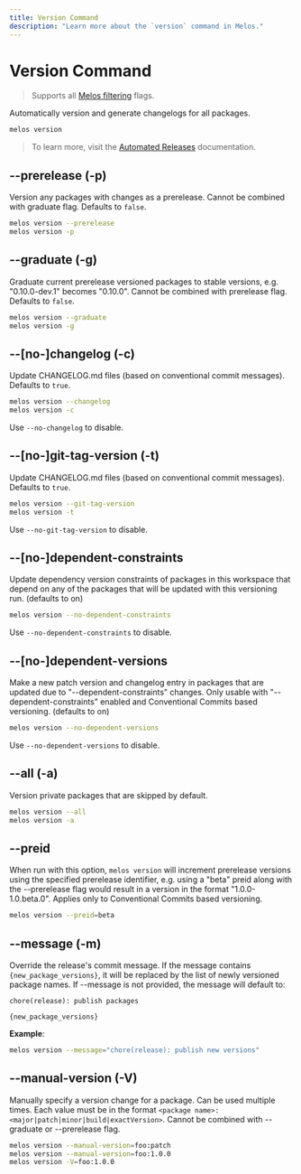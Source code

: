 ```yaml
---
title: Version Command
description: "Learn more about the `version` command in Melos."
---
```


# Version Command

> Supports all [Melos filtering](/filters) flags.

Automatically version and generate changelogs for all packages.


```bash
melos version
```

> To learn more, visit the [Automated Releases](/guides/automated-releases) documentation.

## --prerelease (-p)

Version any packages with changes as a prerelease. Cannot be combined with graduate flag. Defaults to `false`.

```bash
melos version --prerelease
melos version -p
```

## --graduate (-g)

Graduate current prerelease versioned packages to stable versions, e.g. "0.10.0-dev.1" becomes "0.10.0". Cannot be combined with prerelease flag. Defaults to `false`.

```bash
melos version --graduate
melos version -g
```

## --[no-]changelog (-c)

Update CHANGELOG.md files (based on conventional commit messages). Defaults to `true`.

```bash
melos version --changelog
melos version -c
```

Use `--no-changelog` to disable.

## --[no-]git-tag-version (-t)

Update CHANGELOG.md files (based on conventional commit messages). Defaults to `true`.

```bash
melos version --git-tag-version
melos version -t
```

Use `--no-git-tag-version` to disable.

## --[no-]dependent-constraints

Update dependency version constraints of packages in this workspace that depend on any of the packages that will be updated with this versioning run. (defaults to on)

```bash
melos version --no-dependent-constraints
```

Use `--no-dependent-constraints` to disable.

## --[no-]dependent-versions

Make a new patch version and changelog entry in packages that are updated due to "--dependent-constraints" changes. Only usable with "--dependent-constraints" enabled and Conventional Commits based versioning. (defaults to on)

```bash
melos version --no-dependent-versions
```

Use `--no-dependent-versions` to disable.

## --all (-a)

Version private packages that are skipped by default.

```bash
melos version --all
melos version -a
```

## --preid

When run with this option, `melos version` will increment prerelease versions using the specified prerelease identifier, e.g. using a "beta" preid along with the --prerelease flag would result in a version in the format "1.0.0-1.0.beta.0". Applies only to Conventional Commits based versioning.

```bash
melos version --preid=beta
```

## --message (-m)

Override the release's commit message. If the message contains `{new_package_versions}`, it will be replaced by the list of newly versioned package names. If --message is not provided, the message will default to:

```
chore(release): publish packages

{new_package_versions}
```

**Example**:

```bash
melos version --message="chore(release): publish new versions"
```

## --manual-version (-V)

Manually specify a version change for a package. Can be used multiple times. Each value must be in the format `<package name>:<major|patch|minor|build|exactVersion>`. Cannot be combined with --graduate or --prerelease flag.

```bash
melos version --manual-version=foo:patch
melos version --manual-version=foo:1.0.0
melos version -V=foo:1.0.0
```
